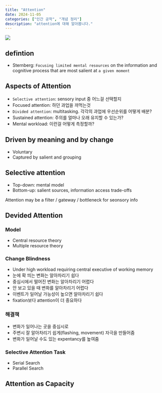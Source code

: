 ```yaml
---
title: "Attention"
date: 2024-11-05
categories: ["인간 공학", "개념 정리"]
description: "attention에 대해 알아봅니다."
---
```


![](/img/human-thumb.jpg){.post-thumbnail}

## defintion

- Sternberg: `Focusing limited mental resources` on the information and cognitive process that are most salient at `a given moment`

## Aspects of Attention

- `Selective attention`: sensory input 중 어느걸 선택할지
- Focused attention: 하던 과업을 까먹는것
- `Divided attention`: multitasking. 각각의 과업에 우선순위를 어떻게 배분?
- Sustained attention: 주의를 얼마나 오래 유지할 수 있는가?
- Mental workload: 이런걸 어떻게 측정할까?

## Driven by meaning and by change

- Voluntary
- Captured by salient and grouping

## Selective attention

- Top-down: mental model
- Bottom-up: salient sources, information access trade-offs

Attention may be a filter / gateway / bottleneck for seonsory info

## Devided Attention

### Model

- Central resource theory
- Multiple resource theory

### Change Blindness

- Under high workload requiring central executive of working memory
- 눈에 확 띄는 변화는 알아차리기 쉽다
- 중심시에서 떨어진 변화는 알아차리기 어렵다
- 안 보고 있을 때 변화를 알아차리기 어렵다
- 이벤트가 일어날 가능성이 높으면 알아차리기 쉽다
- fixation보다 attention이 더 중요하다

### 해결책

- 변화가 일어나는 곳을 중심시로
- 주변시 잘 알아차리기 쉽게(flashing, movement) 자극을 만들어줌
- 변화가 일어날 수도 있는 expentancy를 높여줌

### Selective Attention Task

- Serial Search
- Parallel Search

## Attention as Capacity


